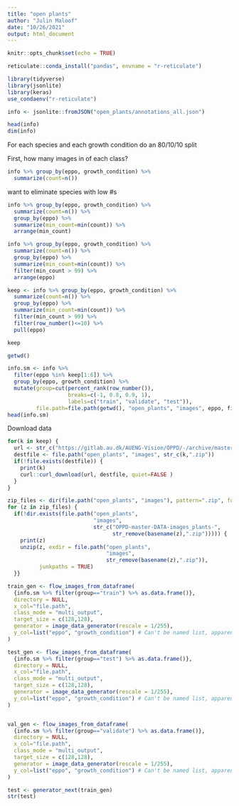 ```yaml
---
title: "open plants"
author: "Julin Maloof"
date: "10/26/2021"
output: html_document
---
```


```r
knitr::opts_chunk$set(echo = TRUE)
```

```r
reticulate::conda_install("pandas", envname = "r-reticulate")
```


```r
library(tidyverse)
library(jsonlite)
library(keras)
use_condaenv("r-reticulate")
```


```r
info <- jsonlite::fromJSON("open_plants/annotations_all.json")
```

```r
head(info)
dim(info)
```

For each species and each growth condition do an 80/10/10 split

First, how many images in of each class?

```r
info %>% group_by(eppo, growth_condition) %>%
  summarize(count=n())
```
want to eliminate species with low #s

```r
info %>% group_by(eppo, growth_condition) %>%
  summarize(count=n()) %>%
  group_by(eppo) %>%
  summarize(min_count=min(count)) %>%
  arrange(min_count)

info %>% group_by(eppo, growth_condition) %>%
  summarize(count=n()) %>%
  group_by(eppo) %>%
  summarize(min_count=min(count)) %>%
  filter(min_count > 99) %>%
  arrange(eppo)

keep <- info %>% group_by(eppo, growth_condition) %>%
  summarize(count=n()) %>%
  group_by(eppo) %>%
  summarize(min_count=min(count)) %>%
  filter(min_count > 99) %>%
  filter(row_number()<=10) %>%
  pull(eppo)

keep
```
```r
getwd()
```

```r
info.sm <- info %>%
  filter(eppo %in% keep[1:6]) %>%
  group_by(eppo, growth_condition) %>%
  mutate(group=cut(percent_rank(row_number()),
                   breaks=c(-1, 0.8, 0.9, 1),
                   labels=c("train", "validate", "test")),
         file.path=file.path(getwd(), "open_plants", "images", eppo, filename)) 
head(info.sm)
```

Download data
```r
for(k in keep) {
  url <- str_c("https://gitlab.au.dk/AUENG-Vision/OPPD/-/archive/master/OPPD-master.zip?path=DATA/images_plants/",k)
  destfile <- file.path("open_plants", "images", str_c(k,".zip"))
  if(!file.exists(destfile)) {
    print(k)
    curl::curl_download(url, destfile, quiet=FALSE )
  }
}
```


```r
zip_files <- dir(file.path("open_plants", "images"), pattern=".zip", full.names = TRUE)
for (z in zip_files) {
  if(!dir.exists(file.path("open_plants", 
                           "images", 
                           str_c("OPPD-master-DATA-images_plants-",
                                 str_remove(basename(z),".zip"))))) {
    print(z)
    unzip(z, exdir = file.path("open_plants", 
                               "images", 
                               str_remove(basename(z),".zip")), 
          junkpaths = TRUE)
  }}
```



```r
train_gen <- flow_images_from_dataframe(
  {info.sm %>% filter(group=="train") %>% as.data.frame()},
  directory = NULL,
  x_col="file.path",
  class_mode = "multi_output",
  target_size = c(128,128),
  generator = image_data_generator(rescale = 1/255),
  y_col=list("eppo", "growth_condition") # Can't be named list, apparently
)

test_gen <- flow_images_from_dataframe(
  {info.sm %>% filter(group=="test") %>% as.data.frame()},
  directory = NULL,
  x_col="file.path",
  class_mode = "multi_output",
  target_size = c(128,128),
  generator = image_data_generator(rescale = 1/255),
  y_col=list("eppo", "growth_condition") # Can't be named list, apparently
)


val_gen <- flow_images_from_dataframe(
  {info.sm %>% filter(group=="validate") %>% as.data.frame()},
  directory = NULL,
  x_col="file.path",
  class_mode = "multi_output",
  target_size = c(128,128),
  generator = image_data_generator(rescale = 1/255),
  y_col=list("eppo", "growth_condition") # Can't be named list, apparently
)
```

```r
test <- generator_next(train_gen)
str(test)
```




